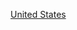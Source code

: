{{Commons category|2008 establishments in the United States}}
{{estcatCountry|200|8|美國|United States}}

[[Category:2008年北美洲建立|United States]]